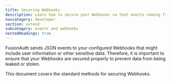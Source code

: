 ```yaml
---
title: Securing Webhooks
description: Learn how to secure your Webhooks so that events coming from FusionAuth are not at risk of leaking.
navcategory: developer
section: extend
subcategory: events and webhooks
nestedHeadings: true
---
```



FusionAuth sends JSON events to your configured Webhooks that might include user information or other sensitive data. Therefore, it is important to ensure that your Webhooks are secured properly to prevent data from being leaked or stolen.

This document covers the standard methods for securing Webhooks.

<SecuringHttpRequests request_entity="Webhook" request_entity_lc="webhook" ssl_certificate_sentence="This can be an SSL certificate previously added to Key Master or a manually entered SSL certificate in PEM format" />
